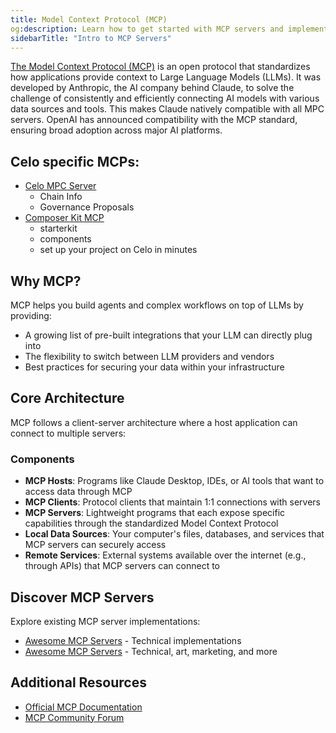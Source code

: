 ```yaml
---
title: Model Context Protocol (MCP)
og:description: Learn how to get started with MCP servers and implement the Model Context Protocol
sidebarTitle: "Intro to MCP Servers"
---
```



[The Model Context Protocol (MCP)](https://modelcontextprotocol.io/introduction) is an open protocol that standardizes how applications provide context to Large Language Models (LLMs). It was developed by Anthropic, the AI company behind Claude, to solve the challenge of consistently and efficiently connecting AI models with various data sources and tools. This makes Claude natively compatible with all MPC servers. OpenAI has announced compatibility with the MCP standard, ensuring broad adoption across major AI platforms.

## Celo specific MCPs:

- [Celo MPC Server](/build/build-with-ai/mcp/celo-mcp)
  - Chain Info
  - Governance Proposals
- [Composer Kit MCP](/build/build-with-ai/mcp/composer-mcp)
  - starterkit
  - components
  - set up your project on Celo in minutes

<YouTube videoId="7XInE4Ll0as"/>

## Why MCP?

MCP helps you build agents and complex workflows on top of LLMs by providing:

- A growing list of pre-built integrations that your LLM can directly plug into
- The flexibility to switch between LLM providers and vendors
- Best practices for securing your data within your infrastructure

## Core Architecture

MCP follows a client-server architecture where a host application can connect to multiple servers:

### Components

- **MCP Hosts**: Programs like Claude Desktop, IDEs, or AI tools that want to access data through MCP
- **MCP Clients**: Protocol clients that maintain 1:1 connections with servers
- **MCP Servers**: Lightweight programs that each expose specific capabilities through the standardized Model Context Protocol
- **Local Data Sources**: Your computer's files, databases, and services that MCP servers can securely access
- **Remote Services**: External systems available over the internet (e.g., through APIs) that MCP servers can connect to

## Discover MCP Servers

Explore existing MCP server implementations:

- [Awesome MCP Servers](https://mcpservers.org/) - Technical implementations
- [Awesome MCP Servers](https://github.com/punkpeye/awesome-mcp-servers) - Technical, art, marketing, and more

## Additional Resources

- [Official MCP Documentation](https://modelcontextprotocol.io/introduction)
- [MCP Community Forum](https://community.modelcontextprotocol.io)


